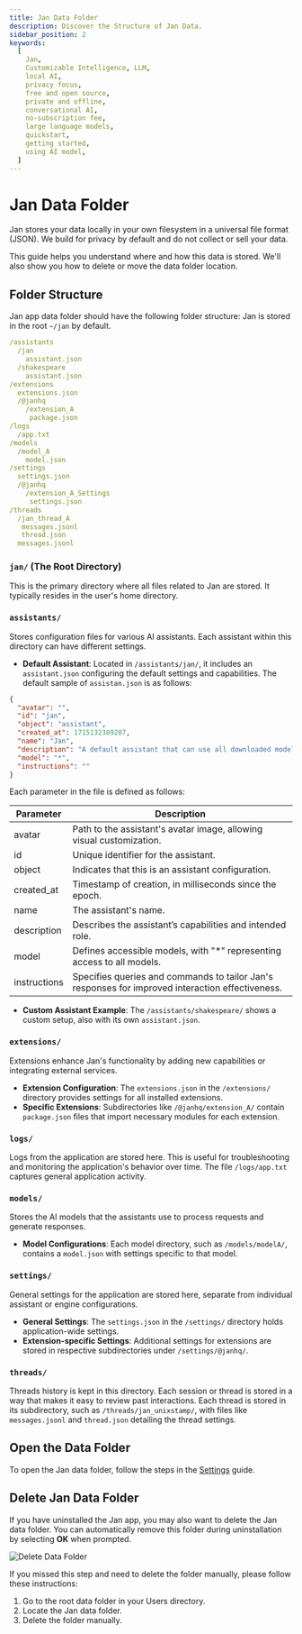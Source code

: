 ```yaml
---
title: Jan Data Folder
description: Discover the Structure of Jan Data.
sidebar_position: 2
keywords:
  [
    Jan,
    Customizable Intelligence, LLM,
    local AI,
    privacy focus,
    free and open source,
    private and offline,
    conversational AI,
    no-subscription fee,
    large language models,
    quickstart,
    getting started,
    using AI model,
  ]
---
```



# Jan Data Folder
Jan stores your data locally in your own filesystem in a universal file format (JSON). We build for privacy by default and do not collect or sell your data.

This guide helps you understand where and how this data is stored. We'll also show you how to delete or move the data folder location.

## Folder Structure
Jan app data folder should have the following folder structure:
<Callout type="info">
Jan is stored in the root `~/jan` by default.
</Callout>
```yaml
/assistants
  /jan
    assistant.json
  /shakespeare
    assistant.json
/extensions
  extensions.json
  /@janhq
    /extension_A
     package.json
/logs
  /app.txt
/models
  /model_A
    model.json
/settings
  settings.json
  /@janhq
    /extension_A_Settings
     settings.json
/threads
  /jan_thread_A
   messages.jsonl
   thread.json
  messages.jsonl
```
### `jan/` (The Root Directory)

This is the primary directory where all files related to Jan are stored. It typically resides in the user's home directory.

### `assistants/`

Stores configuration files for various AI assistants. Each assistant within this directory can have different settings.

- **Default Assistant**: Located in `/assistants/jan/`, it includes an `assistant.json` configuring the default settings and capabilities. The default sample of `assistan.json` is as follows:

```json
{
  "avatar": "",
  "id": "jan",
  "object": "assistant",
  "created_at": 1715132389207,
  "name": "Jan",
  "description": "A default assistant that can use all downloaded models",
  "model": "*",
  "instructions": ""
}

```

Each parameter in the file is defined as follows:

| Parameter | Description |
| --- | --- |
| avatar | Path to the assistant's avatar image, allowing visual customization. |
| id | Unique identifier for the assistant. |
| object | Indicates that this is an assistant configuration. |
| created_at | Timestamp of creation, in milliseconds since the epoch. |
| name | The assistant's name. |
| description | Describes the assistant’s capabilities and intended role. |
| model | Defines accessible models, with "*" representing access to all models. |
| instructions | Specifies queries and commands to tailor Jan's responses for improved interaction effectiveness. |
- **Custom Assistant Example**: The `/assistants/shakespeare/` shows a custom setup, also with its own `assistant.json`.

### `extensions/`

Extensions enhance Jan's functionality by adding new capabilities or integrating external services.

- **Extension Configuration**: The `extensions.json` in the `/extensions/` directory provides settings for all installed extensions.
- **Specific Extensions**: Subdirectories like `/@janhq/extension_A/` contain `package.json` files that import necessary modules for each extension.

### `logs/`

Logs from the application are stored here. This is useful for troubleshooting and monitoring the application's behavior over time. The file `/logs/app.txt` captures general application activity.

### `models/`

Stores the AI models that the assistants use to process requests and generate responses.

- **Model Configurations**: Each model directory, such as `/models/modelA/`, contains a `model.json` with settings specific to that model.

### `settings/`

General settings for the application are stored here, separate from individual assistant or engine configurations.

- **General Settings**: The `settings.json` in the `/settings/` directory holds application-wide settings.
- **Extension-specific Settings**: Additional settings for extensions are stored in respective subdirectories under `/settings/@janhq/`.

### `threads/`

Threads history is kept in this directory. Each session or thread is stored in a way that makes it easy to review past interactions. Each thread is stored in its subdirectory, such as `/threads/jan_unixstamp/`, with files like `messages.jsonl` and `thread.json` detailing the thread settings.

## Open the Data Folder

To open the Jan data folder, follow the steps in the [Settings](/docs/settings#access-the-jan-data-folder) guide.

## Delete Jan Data Folder

If you have uninstalled the Jan app, you may also want to delete the Jan data folder. You can automatically remove this folder during uninstallation by selecting **OK** when prompted.

![Delete Data Folder](./_assets/delete-data.png)

If you missed this step and need to delete the folder manually, please follow these instructions:

1. Go to the root data folder in your Users directory.
2. Locate the Jan data folder.
3. Delete the folder manually.